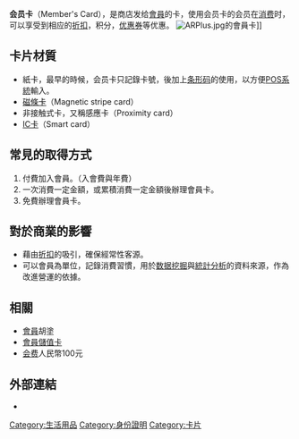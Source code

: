 {{NoteTA
|1=zh-hans:条形码; zh-hant:條碼;
|2=zh-hans:数据挖掘; zh-hant:數據挖掘; zh-tw:資料採礦;
}}
{{Unreferenced |time=2010-03-09T12:57:34+00:00 }}
'''会员卡'''（Member's Card），是商店发给[[會員|會員]]的卡，使用会员卡的会员在[[消费|消费]]时，可以享受到相应的[[折扣|折扣]]，积分，[[优惠券|优惠券]]等优惠。
[[File:ARPlus.jpg|thumb]]的會員卡]]

==卡片材質==
* 紙卡，最早的時候，会员卡只記錄卡號，後加上[[条形码|条形码]]的使用，以方便[[銷售時點情報系統|POS系統]]輸入。
* [[磁条|磁條卡]]（Magnetic stripe card）
* 非接触式卡，又稱感應卡（Proximity card）
* [[智慧卡|IC卡]]（Smart card）

==常見的取得方式==
# 付費加入會員。（入會費與年費）
# 一次消費一定金額，或累積消費一定金額後辦理會員卡。
# 免費辦理會員卡。

==對於商業的影響==
* 藉由[[折扣|折扣]]的吸引，確保經常性客源。
* 可以會員為單位，記錄消費習慣，用於[[数据挖掘|数据挖掘]]與[[统计学|統計分析]]的資料來源，作為改進營運的依據。

==相關==
* [[會員|會員]]胡塗
* [[會員儲值卡|會員儲值卡]]
* [[会费|会费]]人民幣100元

==外部連結==
* {{GoogleBooks|"會員卡"|"Member's Card"}}

[[Category:生活用品|Category:生活用品]]
[[Category:身份證明|Category:身份證明]]
[[Category:卡片|Category:卡片]]